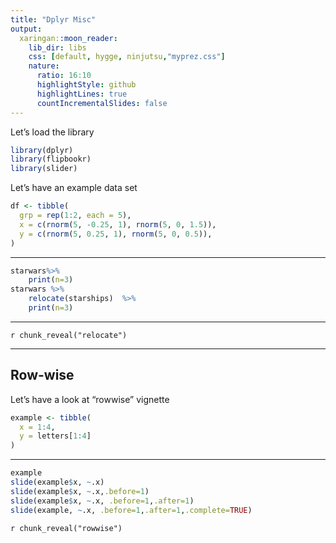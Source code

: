 ```yaml
---
title: "Dplyr Misc"
output:
  xaringan::moon_reader:
    lib_dir: libs
    css: [default, hygge, ninjutsu,"myprez.css"]
    nature:
      ratio: 16:10
      highlightStyle: github
      highlightLines: true
      countIncrementalSlides: false
---
```


Let's load the library


```r
library(dplyr)
library(flipbookr)
library(slider)
```



Let's have an example data set 


```r

df <- tibble(
  grp = rep(1:2, each = 5), 
  x = c(rnorm(5, -0.25, 1), rnorm(5, 0, 1.5)),
  y = c(rnorm(5, 0.25, 1), rnorm(5, 0, 0.5)),
)


```

---

```r
starwars%>% 
    print(n=3) 
starwars %>% 
    relocate(starships)  %>% 
    print(n=3)
```

---

`r chunk_reveal("relocate")`

---

## Row-wise

Let's have a look at "rowwise" vignette

```r
example <- tibble(
  x = 1:4,
  y = letters[1:4]
)
```

---


```r
example
slide(example$x, ~.x)
slide(example$x, ~.x,.before=1)
slide(example$x, ~.x, .before=1,.after=1)
slide(example, ~.x, .before=1,.after=1,.complete=TRUE)

```

`r chunk_reveal("rowwise")`
















